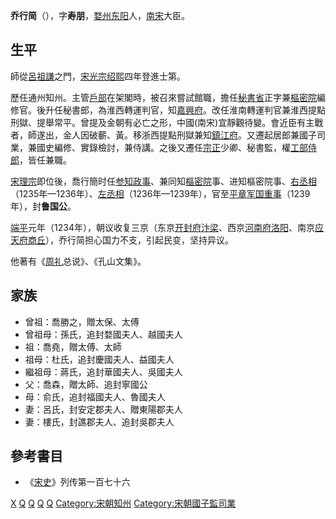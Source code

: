 '''乔行简'''（{{bd|1156年||1241年|catIdx=Q}}），字'''寿朋'''，[[婺州|婺州]][[东阳|东阳]]人，[[南宋|南宋]]大臣。

==生平==
師從[[呂祖謙|呂祖謙]]之門，[[宋光宗|宋光宗]][[绍熙|绍熙]]四年登進士第。

歷任通州知州。主管[[戶部|戶部]]在架閣時，被召來嘗試館職，擔任[[秘書省|秘書省]]正字兼[[樞密院|樞密院]]編修官。後升任秘書郎，為淮西轉運判官，知[[嘉興府|嘉興府]]。改任淮南轉運判官兼淮西提點刑獄、提舉常平。曾提及金朝有必亡之形，中國(南宋)宜靜觀待變。會近臣有主戰者，師遂出，金人因破蘄、黃。移浙西提點刑獄兼知[[鎮江府|鎮江府]]。又遷起居郎兼國子司業，兼國史編修、實錄檢討，兼侍講。之後又遷任[[宗正|宗正]]少卿、秘書監，權[[工部侍郎|工部侍郎]]，皆任兼職。

[[宋理宗|宋理宗]]即位後，喬行簡时任[[参知政事|参知政事]]、兼同知[[樞密院|樞密院]]事、进知樞密院事、[[右丞相|右丞相]]（1235年—1236年）、[[左丞相|左丞相]]（1236年—1239年），官至[[平章军国重事|平章军国重事]]（1239年），封'''鲁国公'''。

[[端平|端平]]元年（1234年），朝议收复三京（东京[[开封府|开封府]][[汴梁|汴梁]]、西京[[河南府|河南府]][[洛阳|洛阳]]、南京[[应天府|应天府]][[商丘|商丘]]），乔行简担心国力不支，引起民变，坚持异议。

他著有《[[周礼|周礼]]总说》、《孔山文集》。

==家族==
*曾祖：喬勝之，贈太保、太傅
*曾祖母：孫氏，追封婺國夫人、越國夫人
*祖：喬堯，贈太傅、太師
*祖母：杜氏，追封慶國夫人、益國夫人
*繼祖母：蔣氏，追封華國夫人、吳國夫人
*父：喬森，贈太師、追封寧國公
*母：俞氏，追封福國夫人、魯國夫人
*妻：呂氏，封安定郡夫人、贈東陽郡夫人
*妻：樓氏，封譙郡夫人、追封吳郡夫人

==參考書目==
{{refbegin}}
* 《[[宋史|宋史]]》列传第一百七十六
{{refend}}

{{start box}}
{{s-before|[[郑清之|郑清之]]}}
{{s-title|[[南宋|南宋]][[右丞相|右丞相]]|1235年—1236年}}
{{s-after|[[崔與之|崔與之]]}}
{{s-before|[[郑清之|郑清之]]}}
{{s-title|[[南宋|南宋]][[左丞相|左丞相]]|1236年—1239年}}
{{s-after|[[李宗勉|李宗勉]]}}
{{end box}}
[[Category:乔姓|X]]
[[Category:东阳人|Q]]
[[Category:紹熙四年癸丑科進士|Q]]
[[Category:南宋中央官员|Q]]
[[Category:宋朝宰相|Q]]
[[Category:宋朝知州|Category:宋朝知州]]
[[Category:宋朝國子監司業|Category:宋朝國子監司業]]
